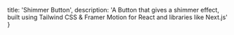   title: 'Shimmer Button',
  description: 'A Button that gives a shimmer effect, built using Tailwind CSS & Framer Motion for React and libraries like Next.js'
}

<BackButton href="/docs/components/button" />
<ComponentPreview path="components/button/ShimmerButton" usingFramer />